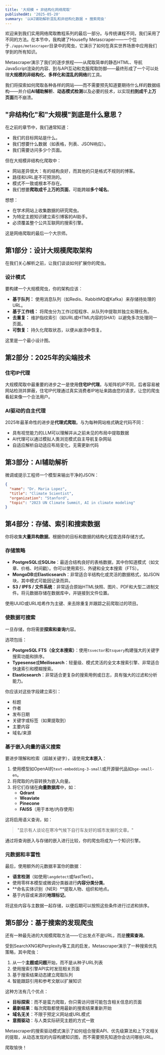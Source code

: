 ```yaml
---
title: '大规模 + 非结构化网络爬取'
publishedAt: '2025-05-20'
summary: '以AI辅助解析混乱和非结构化数据 + 搜索爬虫'
---
```


欢迎来到我们实用网络爬取教程系列的最后一部分。与传统课程不同，我们采用了不同的方法。在本节中，我构建了Housefly Metascraper——一个位于`./apps/metascraper`目录中的爬虫，它演示了如何在真实世界场景中应用我们学到的所有知识。

Metascraper演示了我们的逐步旅程——从爬取简单的静态HTML、导航JavaScript渲染的内容、到与API互动和克服爬取防御——最终形成了一个可以处理**大规模的非结构化、多样化和混乱的网络**的工具。

我们将探索如何爬取各种各样的网站——而不需要预先知道要期待什么样的数据结构——并介绍**AI辅助解析**、**动态模式检测**以及必要的技术，以实现**扫到成千上万页面**而不崩溃。

## "非结构化"和"大规模"到底是什么意思？

在之前的章节中，我们通常知道：
- 我们的目标网站是什么。
- 我们想要什么数据（如表格，列表、JSON响应）。
- 我们需要访问多少个页面。

但在大规模非结构化爬取中：
- 网站差异很大：有的结构良好，而其他的只是格式不规则的博客。
- 路径和URL是不可预测的。
- 模式不一致或根本不存在。
- 我们想要**爬取成千上万的页面**，可能跨越**多个域名**。

想想：
- 在学术网站上收集数据的研究爬虫。
- 为特定主题知识建立索引博客的AI助手。
- 必须覆盖整个公共互联网的搜索引擎。

这是网络爬取的最后一个大宗师。

## 第1部分：设计大规模爬取架构

在我们关心解析之前，让我们谈谈如何扩展你的爬虫。

### 设计模式

要构建一个大规模爬虫，你的架构应该：
- **基于队列：** 使用消息队列（如Redis、RabbitMQ或Kafka）来存储待处理的URL。
- **基于工作线：** 将爬虫分为工作过程程序、从队列中提取并独立处理任务。
- **去重复：** 维护指纹索引（如URL或HTML内容的SHA1）以避免多次处理同一页面。
- **可恢复：** 持久化爬取状态，以便从崩溃中恢复。

这里是一个最小设计图。

## 第2部分：2025年的尖端技术

### 住宅IP代理

大规模爬取中最重要的进步之一是使用**住宅IP代理**。与矩阵机IP不同，后者容易被网站检测并屏蔽，住宅IP代理通过真实消费者IP地址来路由您的请求，让您的爬虫看起来像一个合法用户。

### AI驱动的自主代理

2025年最革命性的进步是**代理式爬取**。与为每种网站格式确定代码不同：

- 具有视觉能力的LLM可以理解并从之前未见的布局中提取数据
- AI代理可以通过模拟人类浏览模式自主导航复杂网站
- 自适应解析自动适应布局变化，无需更新代码

## 第3部分：AI辅助解析

微调或提示工程师一个模型来输出干净的JSON：

```json
{
  "name": "Dr. Maria Lopez",
  "title": "Climate Scientist",
  "organization": "Stanford",
  "topic": "2023 UN Climate Summit, AI in climate modeling"
}
```

## 第4部分：存储、索引和搜索数据

你将收集**大量异构数据**。根据你的目标和数据的结构化程度选择存储方式。

### 存储策略

- **PostgreSQL**或**SQLite**：最适合结构良好的表格数据，其中你知道模式（如文章、价格、时间戳）。你可以使用索引、外键和全文本搜索（FTS）。
- **MongoDB**或**Elasticsearch**：非常适合半结构化或灵活的数据格式，如JSON块，其中模式可能因记录而异。
- **S3 / IPFS / 文件系统**：非常适合原始HTML快照、图片、PDF和大型二进制文件。将元数据存储在数据库中，并链接到文件位置。

使用UUID或URL哈希作为主键、来去除重复并跟踪之前爬取过的项目。

### 使数据可搜索

一旦存储，你将需要**探索和查询**内容。

选项包括：

- **PostgreSQL FTS（全文本搜索）**：使用`tsvector`和`tsquery`构建强大的关键字搜索功能和排序。
- **Typesense**或**Meilisearch**：轻量级、模式灵活的全文本搜索引擎、非常适合快速索引和模糊搜索。
- **Elasticsearch**：非常适合更复杂的搜索用例或日志，具有强大的过滤和分析能力。

你应该对这些字段建立索引：
- 标题
- 作者
- 发布日期
- 关键字或标签（如果提取到）
- 主要内容
- 域名/来源

### 基于嵌入向量的语义搜索

要进步理解和检索（超越关键字），请使用**文本嵌入**：

1. 使用模型如OpenAI的`text-embedding-3-small`或开源替代品如`bge-small-en`。
2. 将爬取的内容转换为嵌入向量。
3. 将它们存储在**向量数据库**中，如：
   - **Qdrant**
   - **Weaviate**
   - **Pinecone**
   - **FAISS**（用于本地/内存使用）

这将启用语义查询，如：
> "显示有人谈论在寒冷气候下自行车友好的城市发展的文章。"

通过将查询嵌入与存储的嵌入进行比较，你的爬虫将成为一个知识引擎。

### 元数据和丰富性

最后，使用额外的元数据丰富你的数据：

- **语言检测**（如使用`langdetect`或fastText）。
- 使用零样本模型或微调分类器进行**内容分类分类**。
- **命名实体识别（NER）**提取人物、组织和地点。
- 基于内容或来源的**地理标记**。

将这些内容与主数据一起存储，以便后期可以按照这些条件进行过滤和排序。

## 第5部分：基于搜索的发现爬虫

还有一种最先进的大规模爬取方法——它出发点不是URL，而是**搜索查询**。

受到SearchXNG和Perplexity等工具的启发，Metascraper演示了一种搜索优先策略，其中爬虫：

1. 从一个**主题或问题**开始，而不是从种子URL列表
2. 使用搜索引擎API实时发现相关页面
3. 基于搜索结果动态建立爬取队列
4. 智能跟踪引用和参考文献以扩展知识

这种方法有几个优点：

- **目标探索**：而不是蛮力爬取，你只需访问很可能包含相关信息的页面
- **最新结果**：每次爬取都使用最新的搜索结果重新开始
- **域名无关**：不限于预定义网站或URL模式
- **意图驱动**：与人类实际研究主题的方式一致

Metascraper的搜索驱动模式演示了如何组合搜索API、优先级算法和上下文相关的提取，从动态发现的内容构建知识图，而不需要预先知道你会访问哪些URL。

爬取愉快！